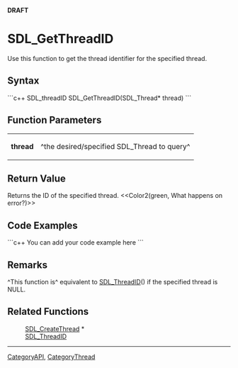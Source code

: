 <!-- pragma section-numbers off -->
<!-- pragma disable-camelcase -->
'''DRAFT'''

= SDL_GetThreadID =
Use this function to get the thread identifier for the specified thread.


== Syntax ==
```c++
SDL_threadID SDL_GetThreadID(SDL_Thread* thread)
```

== Function Parameters ==
{|
|'''thread'''
|^the desired/specified SDL_Thread to query^
|}

== Return Value ==
Returns the ID of the specified thread.  <<Color2(green, What happens on error?)>>

== Code Examples ==
```c++
You can add your code example here
```

== Remarks ==
^This function is^ equivalent to [[SDL_ThreadID]]() if the specified thread is NULL.

== Related Functions ==
:[[SDL_CreateThread]] *
:[[SDL_ThreadID]]

----
[[CategoryAPI]], [[CategoryThread]]
